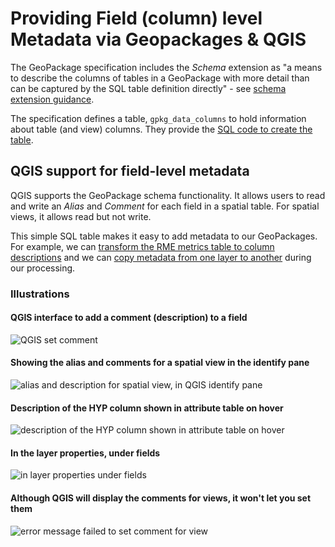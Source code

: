 # Providing Field (column) level Metadata via Geopackages & QGIS

The GeoPackage specification includes the _Schema_ extension as "a means to describe the columns of tables in a GeoPackage with more detail than can be captured by the SQL table definition directly" - see [schema extension guidance](https://www.geopackage.org/guidance/extensions/schema.html).

The specification defines a table, `gpkg_data_columns` to hold information about table (and view) columns. They provide the [SQL code to create the table](https://www.geopackage.org/spec140/index.html#gpkg_data_columns_sql).

## QGIS support for field-level metadata

QGIS supports the GeoPackage schema functionality. It allows users to read and write an _Alias_ and _Comment_ for each field in a spatial table. For spatial views, it allows read but not write.

This simple SQL table makes it easy to add metadata to our GeoPackages. For example, we can [transform the RME metrics table to column descriptions](https://gist.github.com/weblorin/b54ab2740d366b700d0b19d76598d7d6) and we can [copy metadata from one layer to another](https://github.com/Riverscapes/riverscapes-tools/blob/ec7b920e174a8456f78d4580b5536c4f3454bb6a/packages/rscontext_it/rscontextit/rs_context_it.py#L128) during our processing.

### Illustrations

#### QGIS interface to add a comment (description) to a field

![QGIS set comment](/img/get-involved/qgis-interface-add-comment-to-field.png)

#### Showing the alias and comments for a spatial view in the identify pane

![alias and description for spatial view, in QGIS identify pane](/img/get-involved/qgis-interface-identify-pane-alias-description.png)

#### Description of the HYP column shown in attribute table on hover

![description of the HYP column shown in attribute table on hover](https://github.com/user-attachments/assets/ba7ec487-7a76-428b-a1bc-4ec738156cde)

#### In the layer properties, under fields

![in layer properties under fields](https://github.com/user-attachments/assets/cd16b563-4774-4b63-9ad5-295f3cde3bd1)

#### Although QGIS will display the comments for views, it won't let you set them

![error message failed to set comment for view](https://github.com/user-attachments/assets/817618e6-4d72-4ec8-9656-b39880f5cf7d)
